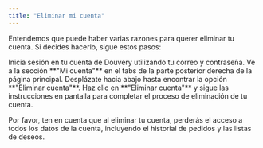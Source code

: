 ```yaml
---
title: "Eliminar mi cuenta"
---
```


Entendemos que puede haber varias razones para querer eliminar tu cuenta. Si decides hacerlo, sigue estos pasos:

<Steps>
  <Step title="Iniciar sesión">
    Inicia sesión en tu cuenta de Douvery utilizando tu correo y contraseña.
  </Step>

  <Step title="Accede a tu cuenta">
    Ve a la sección **"Mi cuenta"** en el tabs de la parte posterior derecha de la página principal.
  </Step>

  <Step title="Encontrar la opción de eliminación">
    Desplázate hacia abajo hasta encontrar la opción **"Eliminar cuenta"**.
  </Step>

  <Step title="Confirmar eliminación">
    Haz clic en **"Eliminar cuenta"** y sigue las instrucciones en pantalla para completar el proceso de eliminación de tu cuenta.
  </Step>
</Steps>

Por favor, ten en cuenta que al eliminar tu cuenta, perderás el acceso a todos los datos de la cuenta, incluyendo el historial de pedidos y las listas de deseos.